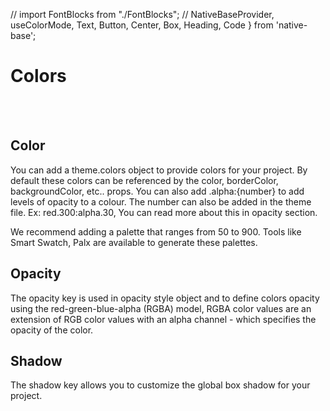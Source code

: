 // import FontBlocks from "./FontBlocks";
  // NativeBaseProvider,
  useColorMode,
  Text,
  Button,
  Center,
  Box,
  Heading,
  Code
} from 'native-base';

<Meta title="Styles/Colors" />

# Colors

<br />
<br />

## Color

You can add a theme.colors object to provide colors for your project. By default these colors can be referenced by the color, borderColor, backgroundColor, etc.. props.
You can also add .alpha:{number} to add levels of opacity to a colour. The number can also be added in the theme file.
Ex: red.300:alpha.30, You can read more about this in opacity section.

We recommend adding a palette that ranges from 50 to 900. Tools like Smart Swatch, Palx are available to generate these palettes.

<ColorBlocks />


## Opacity

The opacity key is used in opacity style object and to define colors opacity using the red-green-blue-alpha (RGBA) model, RGBA color values are an extension of RGB color values with an alpha channel - which specifies the opacity of the color.

<OpacityBlock />

## Shadow

The shadow key allows you to customize the global box shadow for your project.

<ShadowBlock />
